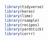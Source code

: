 ```r

library(tidyverse)
library(keras)
library(lime)
library(rsample)
library(recipes)
library(yardstick)
library(corrr)


```